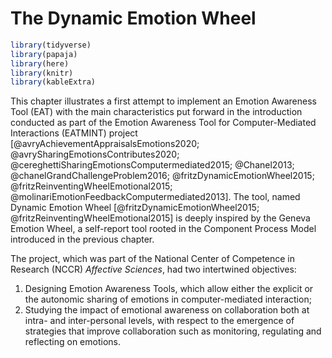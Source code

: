 # The Dynamic Emotion Wheel

```r
library(tidyverse)
library(papaja)
library(here)
library(knitr)
library(kableExtra)

```

This chapter illustrates a first attempt to implement an Emotion Awareness Tool (EAT) with the main characteristics put forward in the introduction conducted as part of the Emotion Awareness Tool for Computer-Mediated Interactions (EATMINT) project [@avryAchievementAppraisalsEmotions2020; @avrySharingEmotionsContributes2020; @cereghettiSharingEmotionsComputermediated2015; @Chanel2013; @chanelGrandChallengeProblem2016; @fritzDynamicEmotionWheel2015; @fritzReinventingWheelEmotional2015; @molinariEmotionFeedbackComputermediated2013]. The tool, named Dynamic Emotion Wheel [@fritzDynamicEmotionWheel2015; @fritzReinventingWheelEmotional2015] is deeply inspired by the Geneva Emotion Wheel, a self-report tool rooted in the Component Process Model introduced in the previous chapter.

The project, which was part of the National Center of Competence in Research (NCCR) *Affective Sciences*, had two intertwined objectives:

1.  Designing Emotion Awareness Tools, which allow either the explicit or the autonomic sharing of emotions in computer-mediated interaction;
2.  Studying the impact of emotional awareness on collaboration both at intra- and inter-personal levels, with respect to the emergence of strategies that improve collaboration such as monitoring, regulating and reflecting on emotions.

